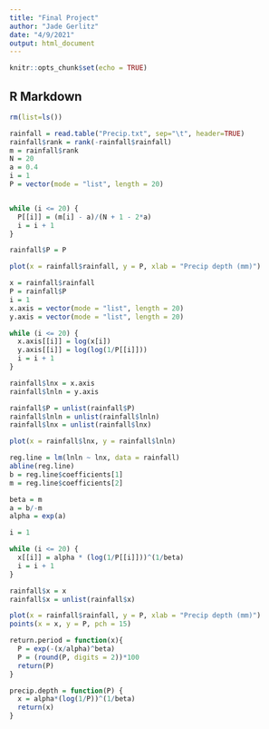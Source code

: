 ---
title: "Final Project"
author: "Jade Gerlitz"
date: "4/9/2021"
output: html_document
---

```{r setup, include=FALSE}
knitr::opts_chunk$set(echo = TRUE)
```

## R Markdown

```{r}
rm(list=ls())
```

```{r}
rainfall = read.table("Precip.txt", sep="\t", header=TRUE)
rainfall$rank = rank(-rainfall$rainfall)
m = rainfall$rank
N = 20
a = 0.4
i = 1
P = vector(mode = "list", length = 20)


while (i <= 20) {
  P[[i]] = (m[i] - a)/(N + 1 - 2*a)
  i = i + 1
}

rainfall$P = P
```

```{r}
plot(x = rainfall$rainfall, y = P, xlab = "Precip depth (mm)")
```
```{r}
x = rainfall$rainfall
P = rainfall$P
i = 1
x.axis = vector(mode = "list", length = 20)
y.axis = vector(mode = "list", length = 20)

while (i <= 20) {
  x.axis[[i]] = log(x[i])
  y.axis[[i]] = log(log(1/P[[i]]))
  i = i + 1
}

rainfall$lnx = x.axis
rainfall$lnln = y.axis
```

```{r}
rainfall$P = unlist(rainfall$P)
rainfall$lnln = unlist(rainfall$lnln)
rainfall$lnx = unlist(rainfall$lnx)

plot(x = rainfall$lnx, y = rainfall$lnln)

reg.line = lm(lnln ~ lnx, data = rainfall)
abline(reg.line)
b = reg.line$coefficients[1]
m = reg.line$coefficients[2]

```
```{r}
beta = m
a = b/-m
alpha = exp(a)

i = 1

while (i <= 20) {
  x[[i]] = alpha * (log(1/P[[i]]))^(1/beta)
  i = i + 1
}

rainfall$x = x
rainfall$x = unlist(rainfall$x)

plot(x = rainfall$rainfall, y = P, xlab = "Precip depth (mm)")
points(x = x, y = P, pch = 15)
```
```{r}
return.period = function(x){
  P = exp(-(x/alpha)^beta)
  P = (round(P, digits = 2))*100
  return(P)
}
```

```{r}
precip.depth = function(P) {
  x = alpha*(log(1/P))^(1/beta)
  return(x)
}
```


